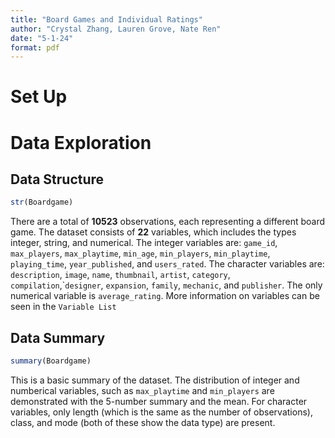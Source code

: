 ```yaml
---
title: "Board Games and Individual Ratings"
author: "Crystal Zhang, Lauren Grove, Nate Ren"
date: "5-1-24"
format: pdf
---
```


# Set Up

# Data Exploration 

## Data Structure 
```r

str(Boardgame)

```
There are a total of **10523** observations, each representing a different board game.
The dataset consists of **22** variables, which includes the types integer, string, and numerical. 
The integer variables are: `game_id`, `max_players`, `max_playtime`, `min_age`, ` min_players`, `min_playtime`, `playing_time`, `year_published`, and `users_rated`.
The character variables are: `description`, `image`, `name`, `thumbnail`, `artist`, `category`, `compilation`,``designer`, `expansion`, `family`, `mechanic`, and `publisher`. 
The only numerical variable is `average_rating`. 
More information on variables can be seen in the `Variable List` 

## Data Summary 
```r

summary(Boardgame)

```
This is a basic summary of the dataset. 
The distribution of integer and numberical variables, such as `max_playtime` and `min_players` are demonstrated with the 5-number summary and the mean. 
For character variables, only length (which is the same as the number of observations), class, and mode (both of these show the data type) are present.
